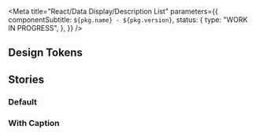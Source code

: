 

<Meta
  title="React/Data Display/Description List"
  parameters={{
    componentSubtitle: `${pkg.name} - ${pkg.version}`,
    status: {
      type: "WORK IN PROGRESS",
    },
  }}
/>

<Description markdown={readme} />

## Design Tokens

<DesignTokenDocBlock categoryName="Description List" viewType="table" />

## Stories

### Default

<Canvas>
  <Story name="Default">
    <DescriptionList>
      <DescriptionListItem title="Beast of Bodmin" detail="A large feline inhabiting Bodmin Moor." />
      <DescriptionListItem title="Morgawr" detail="A sea serpent." />
      <DescriptionListItem title="Owlman" detail="A giant owl-like creature." />
    </DescriptionList>
  </Story>
</Canvas>

### With Caption

<Canvas>
  <Story name="With Caption">
    <DescriptionList caption="Caption">
      <DescriptionListItem title="Beast of Bodmin" detail="A large feline inhabiting Bodmin Moor." />
      <DescriptionListItem title="Morgawr" detail="A sea serpent." />
      <DescriptionListItem title="Owlman" detail="A giant owl-like creature." />
    </DescriptionList>
  </Story>
</Canvas>
